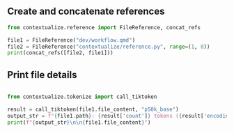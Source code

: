 ## Create and concatenate references

```python
from contextualize.reference import FileReference, concat_refs

file1 = FileReference("dev/workflow.qmd")
file2 = FileReference("contextualize/reference.py", range=(1, 8))
print(concat_refs([file2, file1]))

```



## Print file details

```python

from contextualize.tokenize import call_tiktoken

result = call_tiktoken(file1.file_content, "p50k_base")
output_str = f"{file1.path}: {result['count']} tokens ({result['encoding']})"
print(f"{output_str}\n\n{file1.file_content}")

```
